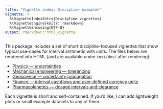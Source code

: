 ```yaml
---
title: "Vignette index: Discipline examples"
vignette: >
  %\VignetteIndexEntry{Discipline vignettes}
  %\VignetteEngine{knitr::rmarkdown}
  %\VignetteEncoding{UTF-8}
output: rmarkdown::html_vignette
---
```


This package includes a set of short discipline-focused vignettes that show typical use-cases for interval arithmetic with units. The files below are rendered into HTML (and are available under `inst/doc/` after rendering):

- [Physics — uncertainties](physics-uncertainties.html)
- [Mechanical engineering — tolerancing](mechanical-engineering-tolerancing.html)
- [Geoscience — uncertainty propagation](geoscience-uncertainty.html)
- [Finance — interval cashflows and user-defined currency units](finance-intervals.html)
- [Pharmacokinetics — dosage intervals and clearance](pharmacokinetics.html)

Each vignette is short and self-contained. If you'd like, I can add lightweight plots or small example datasets to any of them.
